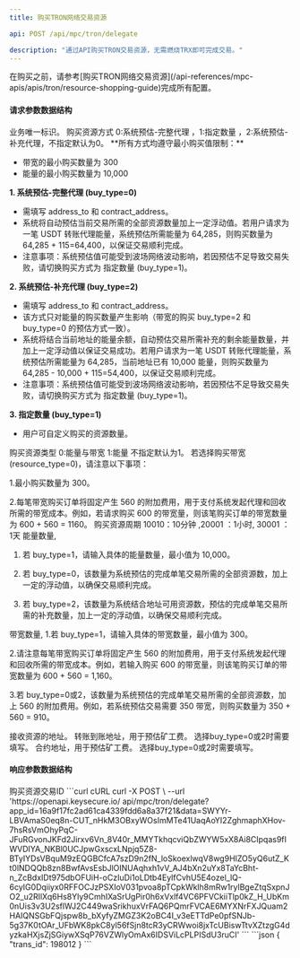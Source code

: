 ```yaml
---
title: 购买TRON网络交易资源

api: POST /api/mpc/tron/delegate

description: "通过API购买TRON交易资源，无需燃烧TRX即可完成交易。"
---
```

<Tip> 
在购买之前，请参考[购买TRON网络交易资源](/api-references/mpc-apis/apis/tron/resource-shopping-guide)完成所有配置。
</Tip>

#### 请求参数数据结构
<ParamField query="request_id" type="string" required>
    业务唯一标识。
</ParamField>
<ParamField query="buy_type" type="integer">
    购买资源方式 0:系统预估-完整代理 ，1:指定数量 ，2:系统预估-补充代理，不指定默认为0。
<Note> 
**所有方式均遵守最小购买值限制：**

* 带宽的最小购买数量为 300
* 能量的最小购买数量为 10,000

**1. 系统预估-完整代理 (buy_type=0)**
* 需填写 address_to 和 contract_address。
* 系统将自动预估当前交易所需的全部资源数量加上一定浮动值。若用户请求为一笔 USDT 转账代理能量，系统预估所需能量为 64,285，则购买数量为 64,285 + 115=64,400，以保证交易顺利完成。
* 注意事项：系统预估值可能受到波场网络波动影响，若因预估不足导致交易失败，请切换购买方式为 指定数量 (buy_type=1)。

**2. 系统预估-补充代理 (buy_type=2)**
* 需填写 address_to 和 contract_address。
* 该方式只对能量的购买数量产生影响（带宽的购买 buy_type=2 和 buy_type=0 的预估方式一致）。
* 系统将结合当前地址的能量余额，自动预估交易所需补充的剩余能量数量，并加上一定浮动值以保证交易成功。若用户请求为一笔 USDT 转账代理能量，系统预估所需能量为 64,285，当前地址已有 10,000 能量，则购买数量为 64,285 - 10,000 + 115=54,400，以保证交易顺利完成。
* 注意事项：系统预估值可能受到波场网络波动影响，若因预估不足导致交易失败，请切换购买方式为 指定数量 (buy_type=1)。

**3. 指定数量 (buy_type=1)**
* 用户可自定义购买的资源数量。

</Note>

</ParamField>
<ParamField query="resource_type" type="integer" >
    购买资源类型 0:能量与带宽 1:能量 不指定默认为1。
 <Note> 
若选择购买带宽(resource_type=0)，请注意以下事项：

1.最小购买数量为 300。

2.每笔带宽购买订单将固定产生 560 的附加费用，用于支付系统发起代理和回收所需的带宽成本。例如，若请求购买 600 的带宽量，则该笔购买订单的带宽数量为 600 + 560 = 1160。
</Note>
</ParamField>
<ParamField query="service_charge_type" type="string" required>
    购买资源周期 10010：10分钟 ,20001 ：1小时, 30001 ：1天
</ParamField>
<ParamField query="energy_num" type="integer" >
    能量数量,
<Note> 
1. 若 buy_type=1，请输入具体的能量数量，最小值为 10,000。

2. 若 buy_type=0，该数量为系统预估的完成单笔交易所需的全部资源数，加上一定的浮动值，以确保交易顺利完成。

3. 若 buy_type=2，该数量为系统结合地址可用资源数，预估的完成单笔交易所需的补充数量，加上一定的浮动值，以确保交易顺利完成。

</Note>

</ParamField>
<ParamField query="net_num" type="integer" >
    带宽数量,
    <Note> 
1.若 buy_type=1，请输入具体的带宽数量，最小值为 300。

2.请注意每笔带宽购买订单将固定产生 560 的附加费用，用于支付系统发起代理和回收所需的带宽成本。例如，若输入购买 600 的带宽量，则该笔购买订单的带宽数量为 600 + 560 = 1,160。

3.若 buy_type=0或2，该数量为系统预估的完成单笔交易所需的全部资源数，加上 560 的附加费用。例如，若系统预估交易需要 350 带宽，则购买数量为 350 + 560 = 910。
 
</Note> 
</ParamField>
<ParamField query="address_from" type="string" required>
    接收资源的地址。
</ParamField>
<ParamField query="address_to" type="string">
    转账到账地址，用于预估矿工费。
 <Note> 
选择buy_type=0或2时需要填写。
 </Note> 
</ParamField>
<ParamField query="contract_address" type="string">
    合约地址，用于预估矿工费。
 <Note> 
选择buy_type=0或2时需要填写。
 </Note> 
</ParamField>



#### 响应参数数据结构
<Expandable title="object">
    <ResponseField name="trans_id" type="integer">购买资源交易ID</ResponseField>
</Expandable>



<RequestExample>
    ```curl cURL
    curl -X POST \
    --url 'https://openapi.keysecure.io/
api/mpc/tron/delegate?app_id=16a9f17fc2ad61ca4339fdd6a8a37f21&data=SWYYr-LBVAmaS0eq8n-CUT_nHkM3OBxyWOsImMTe41UaqAoYI2ZghmaphXHov-7hsRsVmOhyPqC-JFuRGvonJKFd2Jirxv6Vn_8V40r_MMYTkhqcviQbZWYW5xX8Ai8CIpqas9fIWVDIYA_NKBl0UCJpwGxscxLNpjq5Z8-BTyIYDsVBquM9zEQGBCfcA7szD9n2fN_loSkoexlwqV8wg9HIZO5yQ6utZ_Kt0lNDQQb8zn8BwfAvsEsbJlOINUAqhxh1vV_AJ4bXn2uYx8TaYcBht-n_ZcBdxIDt975dbOFUiH-oCzIuDi1oLDtb4EylfCvhU5E4ozel_lQ-6cyIG0Dqiiyx0RFFOCJzPSXIoV031pvoa8pTCpkWklh8mRw1rylBgeZtqSxpnJO2_u2RIlXq6Hs8Yly9CmhIXaSrUgPir0h6xVxlf4VC6PFVCkiiTlp0kZ_H_UbKm0nUis3v3U2sflWJ2C449waSrikhuxVrFAQ6PQmrFVCAE6MYXNrFXJQuam2HAIQNSGbFQjspw8b_bXyfyZMGZ3K2oBC4I_v3eETTdPe0pfSNJb-5g37K0tOAr_UFbWK8pkC8yl56fSjn8tcR3yCRWwoi8jxTcUBiswTtvXZtzgG4dyzkaHXjsZjSGiywXSqP76VZWlyOmAx6IDSViLcPLPISdU3ruCI'
    ```
</RequestExample>



<ResponseExample>
    ```json
    {
        "trans_id": 198012
    }
    ```
</ResponseExample>
